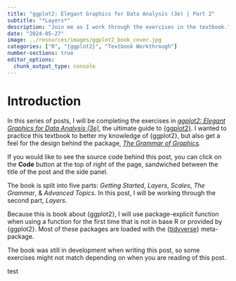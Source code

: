 ```yaml
---
title: "ggplot2: Elegant Graphics for Data Analysis (3e) | Part 2"
subtitle: "*Layers*"
description: "Join me as I work through the exercises in the textbook."
date: "2024-05-27"
image: ../resources/images/ggplot2_book_cover.jpg
categories: ["R", "{ggplot2}", "Textbook Workthrough"]
number-sections: true
editor_options: 
  chunk_output_type: console
---
```


# Introduction

In this series of posts, I will be completing the exercises in [*ggplot2: Elegant Graphics for Data Analysis (3e)*](https://ggplot2-book.org/), the ultimate guide to [{ggplot2}](https://ggplot2.tidyverse.org/). I wanted to practice this textbook to better my knowledge of {ggplot2}, but also get a feel for the design behind the package, [*The Grammar of Graphics*](https://link.springer.com/book/10.1007/0-387-28695-0).

If you would like to see the source code behind this post, you can click on the **Code** button at the top of right of the page, sandwiched between the title of the post and the side panel.

The book is split into five parts: *Getting Started*, *Layers*, *Scales*, *The Grammar*, & *Advanced Topics*. In this post, I will be working through the second part, *Layers*.

::: callout-tip
Because this is book about {ggplot2}, I will use package-explicit function when using a function for the first time that is not in base R or provided by {ggplot2}. Most of these packages are loaded with the {[tidyverse](https://tidyverse.tidyverse.org/)} meta-package.
:::

::: callout-important
The book was still in development when writing this post, so some exercises might not match depending on when you are reading of this post.
:::

test
